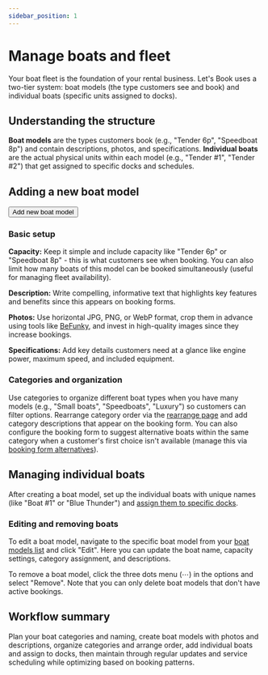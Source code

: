 ```yaml
---
sidebar_position: 1
---
```



# Manage boats and fleet

Your boat fleet is the foundation of your rental business. Let's Book uses a two-tier system: boat models (the type customers see and book) and individual boats (specific units assigned to docks).

## Understanding the structure

**Boat models** are the types customers book (e.g., "Tender 6p", "Speedboat 8p") and contain descriptions, photos, and specifications. **Individual boats** are the actual physical units within each model (e.g., "Tender #1", "Tender #2") that get assigned to specific docks and schedules.

## Adding a new boat model

<Button href="https://dashboard.letsbook.app/models/add">
    Add new boat model
</Button>

### Basic setup

**Capacity:** Keep it simple and include capacity like "Tender 6p" or "Speedboat 8p" - this is what customers see when booking. You can also limit how many boats of this model can be booked simultaneously (useful for managing fleet availability).

**Description:** Write compelling, informative text that highlights key features and benefits since this appears on booking forms.

**Photos:** Use horizontal JPG, PNG, or WebP format, crop them in advance using tools like [BeFunky](https://www.befunky.com/create/crop-photo/), and invest in high-quality images since they increase bookings.

**Specifications:** Add key details customers need at a glance like engine power, maximum speed, and included equipment.

### Categories and organization

Use categories to organize different boat types when you have many models (e.g., "Small boats", "Speedboats", "Luxury") so customers can filter options. Rearrange category order via the [rearrange page](https://dashboard.letsbook.app/models/rearrange) and add category descriptions that appear on the booking form. You can also configure the booking form to suggest alternative boats within the same category when a customer's first choice isn't available (manage this via [booking form alternatives](https://dashboard.letsbook.app/booking-form/alternatives)).

## Managing individual boats

After creating a boat model, set up the individual boats with unique names (like "Boat #1" or "Blue Thunder") and [assign them to specific docks](/guides/settings/boats/assign-boats-to-docks).

### Editing and removing boats

To edit a boat model, navigate to the specific boat model from your [boat models list](https://dashboard.letsbook.app/models) and click "Edit". Here you can update the boat name, capacity settings, category assignment, and descriptions.

To remove a boat model, click the three dots menu (⋯) in the options and select "Remove". Note that you can only delete boat models that don't have active bookings.

## Workflow summary

Plan your boat categories and naming, create boat models with photos and descriptions, organize categories and arrange order, add individual boats and assign to docks, then maintain through regular updates and service scheduling while optimizing based on booking patterns.
